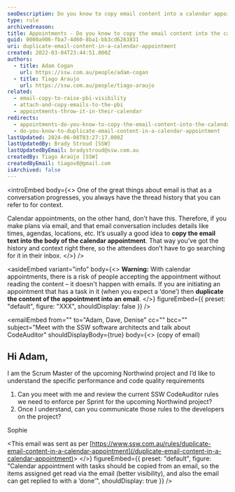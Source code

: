 ```yaml
---
seoDescription: Do you know to copy email content into a calendar appointment? Copying email text into the body of a calendar appointment helps preserve conversation history and context for attendees.
type: rule
archivedreason:
title: Appointments - Do you know to copy the email content into the calendar appointment?
guid: 0000a906-fba7-4d60-8ba1-bb3cd6263831
uri: duplicate-email-content-in-a-calendar-appointment
created: 2022-03-04T23:44:51.000Z
authors:
  - title: Adam Cogan
    url: https://ssw.com.au/people/adam-cogan
  - title: Tiago Araujo
    url: https://ssw.com.au/people/tiago-araujo
related:
  - email-copy-to-raise-pbi-visibility
  - attach-and-copy-emails-to-the-pbi
  - appointments-throw-it-in-their-calendar
redirects:
  - appointments-do-you-know-to-copy-the-email-content-into-the-calendar-appointment
  - do-you-know-to-duplicate-email-content-in-a-calendar-appointment
lastUpdated: 2024-06-08T03:27:17.000Z
lastUpdatedBy: Brady Stroud [SSW]
lastUpdatedByEmail: bradystroud@ssw.com.au
createdBy: Tiago Araújo [SSW]
createdByEmail: tiagov8@gmail.com
isArchived: false
---
```


<introEmbed
  body={<>
One of the great things about email is that as a conversation progresses, you always have the thread history that you can refer to for context.

Calendar appointments, on the other hand, don’t have this. Therefore, if you make plans via email, and that email conversation includes details like times, agendas, locations, etc. It’s usually a good idea to **copy the email text into the body of the calendar appointment**. That way you’ve got the history and context right there, so the attendees don’t have to go searching for it in their inbox.
  </>}
/>

<asideEmbed
  variant="info"
  body={<>
    **Warning:** With calendar appointments, there is a risk of people accepting the appointment without reading the content – it doesn't happen with emails. If you are initiating an appointment that has a task in it (when you expect a ‘done’) then **duplicate the content of the appointment into an email**.
  </>}
  figureEmbed={{
    preset: "default",
    figure: "XXX",
    shouldDisplay: false
  }}
/>


<emailEmbed
  from=""
  to="Adam, Dave, Denise"
  cc=""
  bcc=""
  subject="Meet with the SSW software architects and talk about CodeAuditor"
  shouldDisplayBody={true}
  body={<>
    (copy of email)

## Hi Adam,

I am the Scrum Master of the upcoming Northwind project and I’d like to understand the specific performance and code quality requirements

1. Can you meet with me and review the current SSW CodeAuditor rules we need to enforce per Sprint for the upcoming Northwind project?
2. Once I understand, can you communicate those rules to the developers on the project?

Sophie

&lt;This email was sent as per [https://www.ssw.com.au/rules/duplicate-email-content-in-a-calendar-appointment](/duplicate-email-content-in-a-calendar-appointment)&gt;
  </>}
  figureEmbed={{
    preset: "default",
    figure: "Calendar appointment with tasks should be copied from an email, so the items assigned get read via the email (better visibility), and also the email can get replied to with a ‘done’",
    shouldDisplay: true
  }}
/>
